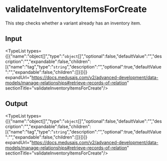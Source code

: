 
# validateInventoryItemsForCreate

This step checks whether a variant already has an inventory item.

## Input

<TypeList types={[{"name":"object[]","type":"`object`[]","optional":false,"defaultValue":"","description":"","expandable":false,"children":[{"name":"tag","type":"`string`","description":"","optional":true,"defaultValue":"","expandable":false,"children":[]}]}]} expandUrl="https://docs.medusajs.com/v2/advanced-development/data-models/manage-relationships#retrieve-records-of-relation" sectionTitle="validateInventoryItemsForCreate"/>

## Output

<TypeList types={[{"name":"object[]","type":"`object`[]","optional":false,"defaultValue":"","description":"","expandable":false,"children":[{"name":"tag","type":"`string`","description":"","optional":true,"defaultValue":"","expandable":false,"children":[]}]}]} expandUrl="https://docs.medusajs.com/v2/advanced-development/data-models/manage-relationships#retrieve-records-of-relation" sectionTitle="validateInventoryItemsForCreate"/>

